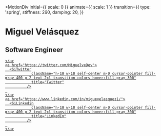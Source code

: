 

<MotionDiv
  initial={{ scale: 0 }}
  animate={{ scale: 1 }}
  transition={{
    type: 'spring',
    stiffness: 260,
    damping: 20,
  }}
>
  # Miguel Velásquez
  ## Software Engineer

  <div className="flex justify-center">
    <a href="https://github.com/miguevelasquez1">
      <SiGithub
                className="h-10 w-10 self-center m-0 cursor-pointer fill-gray-400 p-2 text-2xl transition-colors hover:fill-gray-300"
                title="Github"
              />
     
    </a>
    <a href="https://twitter.com/MiguelveDev">
      <SiTwitter
                className="h-10 w-10 self-center m-0 cursor-pointer fill-gray-400 p-2 text-2xl transition-colors hover:fill-gray-300"
                title="Twitter"
              />
     
    </a>
    <a href="https://www.linkedin.com/in/miguevelasquez1/">
      <SiLinkedin
                className="h-10 w-10 self-center m-0 cursor-pointer fill-gray-400 p-2 text-2xl transition-colors hover:fill-gray-300"
                title="LinkedIn"
              />
     
    </a>

  </div>
   
</MotionDiv>
